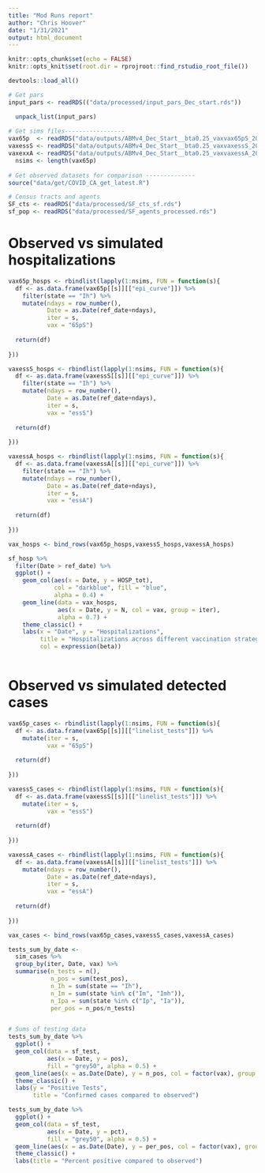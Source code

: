 ```yaml
---
title: "Mod Runs report"
author: "Chris Hoover"
date: "1/31/2021"
output: html_document
---
```


```r
knitr::opts_chunk$set(echo = FALSE)
knitr::opts_knit$set(root.dir = rprojroot::find_rstudio_root_file())

devtools::load_all()

```

```r
# Get pars
input_pars <- readRDS(("data/processed/input_pars_Dec_start.rds"))

  unpack_list(input_pars)
  
# Get sims files-----------------
vax65p  <- readRDS("data/outputs/ABMv4_Dec_Start__bta0.25_vaxvax65pS_2021-02-01.rds")
vaxessS <- readRDS("data/outputs/ABMv4_Dec_Start__bta0.25_vaxvaxessS_2021-02-01.rds")
vaxexxA <- readRDS("data/outputs/ABMv4_Dec_Start__bta0.25_vaxvaxessA_2021-02-01.rds")
  nsims <- length(vax65p)
  
# Get observed datasets for comparison --------------
source("data/get/COVID_CA_get_latest.R")

# Census tracts and agents
SF_cts <- readRDS("data/processed/SF_cts_sf.rds")
sf_pop <- readRDS("data/processed/SF_agents_processed.rds")

```

# Observed vs simulated hospitalizations  
```r
vax65p_hosps <- rbindlist(lapply(1:nsims, FUN = function(s){
  df <- as.data.frame(vax65p[[s]][["epi_curve"]]) %>% 
    filter(state == "Ih") %>% 
    mutate(ndays = row_number(),
           Date = as.Date(ref_date+ndays),
           iter = s,
           vax = "65pS")
  
  return(df)
  
}))

vaxessS_hosps <- rbindlist(lapply(1:nsims, FUN = function(s){
  df <- as.data.frame(vaxessS[[s]][["epi_curve"]]) %>% 
    filter(state == "Ih") %>% 
    mutate(ndays = row_number(),
           Date = as.Date(ref_date+ndays),
           iter = s,
           vax = "essS")
  
  return(df)
  
}))

vaxessA_hosps <- rbindlist(lapply(1:nsims, FUN = function(s){
  df <- as.data.frame(vaxessA[[s]][["epi_curve"]]) %>% 
    filter(state == "Ih") %>% 
    mutate(ndays = row_number(),
           Date = as.Date(ref_date+ndays),
           iter = s,
           vax = "essA")
  
  return(df)
  
}))

vax_hosps <- bind_rows(vax65p_hosps,vaxessS_hosps,vaxessA_hosps)

sf_hosp %>% 
  filter(Date > ref_date) %>% 
  ggplot() +
    geom_col(aes(x = Date, y = HOSP_tot), 
             col = "darkblue", fill = "blue",
             alpha = 0.4) +
    geom_line(data = vax_hosps,
              aes(x = Date, y = N, col = vax, group = iter),
              alpha = 0.7) +
    theme_classic() +
    labs(x = "Date", y = "Hospitalizations",
         title = "Hospitalizations across different vaccination strategies",
         col = expression(beta))
  
```

# Observed vs simulated detected cases  
```r
vax65p_cases <- rbindlist(lapply(1:nsims, FUN = function(s){
  df <- as.data.frame(vax65p[[s]][["linelist_tests"]]) %>% 
    mutate(iter = s,
           vax = "65pS")
  
  return(df)
  
}))

vaxessS_cases <- rbindlist(lapply(1:nsims, FUN = function(s){
  df <- as.data.frame(vaxessS[[s]][["linelist_tests"]]) %>% 
    mutate(iter = s,
           vax = "essS")
  
  return(df)
  
}))

vaxessA_cases <- rbindlist(lapply(1:nsims, FUN = function(s){
  df <- as.data.frame(vaxessA[[s]][["linelist_tests"]]) %>% 
    mutate(ndays = row_number(),
           Date = as.Date(ref_date+ndays),
           iter = s,
           vax = "essA")
  
  return(df)
  
}))

vax_cases <- bind_rows(vax65p_cases,vaxessS_cases,vaxessA_cases)

tests_sum_by_date <- 
  sim_cases %>% 
  group_by(iter, Date, vax) %>% 
  summarise(n_tests = n(),
            n_pos = sum(test_pos),
            n_Ih = sum(state == "Ih"),
            n_Im = sum(state %in% c("Im", "Imh")),
            n_Ipa = sum(state %in% c("Ip", "Ia")),
            per_pos = n_pos/n_tests)


# Sums of testing data
tests_sum_by_date %>% 
  ggplot() +
  geom_col(data = sf_test,
           aes(x = Date, y = pos),
           fill = "grey50", alpha = 0.5) +
  geom_line(aes(x = as.Date(Date), y = n_pos, col = factor(vax), group = iter)) +
  theme_classic() +
  labs(y = "Positive Tests",
       title = "Confirmed cases compared to observed")

tests_sum_by_date %>% 
  ggplot() +
  geom_col(data = sf_test,
           aes(x = Date, y = pct),
           fill = "grey50", alpha = 0.5) +
  geom_line(aes(x = as.Date(Date), y = per_pos, col = factor(vax), group = iter)) +
  theme_classic() +
  labs(title = "Percent positive compared to observed")
```


